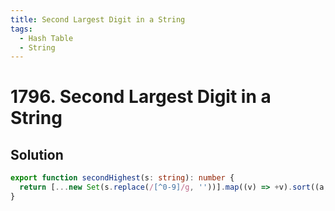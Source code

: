 ```yaml
---
title: Second Largest Digit in a String
tags:
  - Hash Table
  - String
---
```


# 1796. Second Largest Digit in a String

<Badges>
  <LevelBadge level="easy" />
  <TopicBadge name="Hash Table" slug="hash-table" />
  <TopicBadge name="String" slug="string" />
</Badges>

## Solution

```typescript filename="solution.ts" copy
export function secondHighest(s: string): number {
  return [...new Set(s.replace(/[^0-9]/g, ''))].map((v) => +v).sort((a, b) => b - a)[1] ?? -1;
}
```

<ProblemLink
  codingSite="leetcode"
  href="https://leetcode.com/problems/second-largest-digit-in-a-string"
  title="Second Largest Digit in a String"
/>
